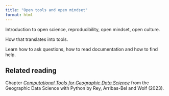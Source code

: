 ```yaml
---
title: "Open tools and open mindset"
format: html
---
```


Introduction to open science, reproducibility, open mindset, open culture.

How that translates into tools.

Learn how to ask questions, how to read documentation and how to find help.

::: {.callout-tip}
## Related reading

Chapter [_Computational Tools for Geographic Data Science_](https://geographicdata.science/book/notebooks/02_geospatial_computational_environment.html) from
the Geographic Data Science with Python by Rey, Arribas-Bel and Wolf (2023).
:::